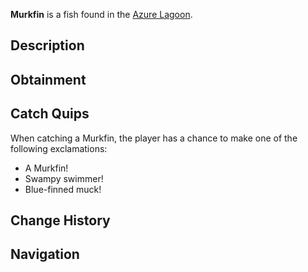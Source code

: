 {{FishInfobox
|image          = Murkfin.png
|rarity         = Common
|sea            = Second Sea
|location       = [[Azure Lagoon]]
|sublocation    = 
|sources        = Fishing Rod
|radar_location = 
|prog_speed     = -20
|xp             = 25
|weather        = Foggy
|time           = Day
|season         = Autumn
|bait           = Worm
|base_weight    = 45
|base_value     = 45
|weight_range   = 27
|base_chance    = 120
|base_resil     = 55
}}
'''Murkfin''' is a {{Rarity|Common}} fish found in the [[Azure Lagoon]].

== Description ==
{{Description|A swamp-colored fish with blue fins, lurking in murky shallows.|Bestiary Entry}}

== Obtainment ==
{{Description|It thrives where the sun barely pierces the mire.|Bestiary Hint}}
{{Fish Availability|
Azure Lagoon
|top_rods      = 
Free Spirit Rod\403099.57\0;
Azure Of Lagoon\344647.16\40828.37;
Astralhook Rod\329901.48\0;
Great Rod of Oscar\327244.6\24846.41;
Firefly Rod\316005.33\31404.55;
Plastic Rod\287066.2\24160.61;
Fischer's Rod\285181\23545.94;
Candy Cane Rod\282132.56\25974.76;
Nocturnal Rod\130209.64\141154.06;
Wildflower Rod\299612.74\38002.97;
Adventurer's Rod\278016.47\37751.46;
Frog Rod\285317.84\36669.49;
Lucky Rod\219525.01\30091.07;
Trident Rod\309968.6\30774.84;
Blazebringer Rod\309564.08\34308.52;
Verdant Shear Rod\292103.97\32749.35;
No-Life Rod\246974.48\23390.35;
Ethereal Prism Rod\233350.22\22326.2;
Seraphic Rod\233286.83\23161.59;
Challenger's Rod\221707.16\20875.77;
Rod Of The Forgotten Fang\220765.08\21790.3;
Rod Of The Exalted One\218657.29\21209.52;
Depthseeker Rod\218298.08\21461.01;
Steady Rod\214417.99\18535.51;
Avalanche Rod\214161.68\21079.19;
Rod Of The Depths\212580.45\20051.58;
Volcanic Rod\212383.49\20421.84;
Zeus Rod\211096.32\20298.07
|recommended   = Free Spirit Rod
}}

== Catch Quips ==
When catching a Murkfin, the player has a chance to make one of the following exclamations:
* A Murkfin!
* Swampy swimmer!
* Blue-finned muck!

== Change History ==
{{Change History|{{subst:Current Version}}}}

== Navigation ==
{{Fish Navbox|Azure Lagoon}}